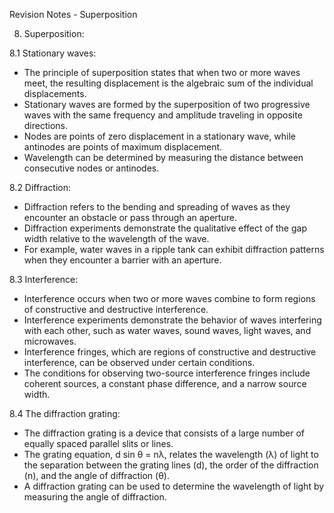 ﻿Revision Notes - Superposition

8. Superposition:

8\.1 Stationary waves:

- The principle of superposition states that when two or more waves meet, the resulting displacement is the algebraic sum of the individual displacements.
- Stationary waves are formed by the superposition of two progressive waves with the same frequency and amplitude traveling in opposite directions.
- Nodes are points of zero displacement in a stationary wave, while antinodes are points of maximum displacement.
- Wavelength can be determined by measuring the distance between consecutive nodes or antinodes.

8\.2 Diffraction:

- Diffraction refers to the bending and spreading of waves as they encounter an obstacle or pass through an aperture.
- Diffraction experiments demonstrate the qualitative effect of the gap width relative to the wavelength of the wave.
- For example, water waves in a ripple tank can exhibit diffraction patterns when they encounter a barrier with an aperture.

8\.3 Interference:

- Interference occurs when two or more waves combine to form regions of constructive and destructive interference.
- Interference experiments demonstrate the behavior of waves interfering with each other, such as water waves, sound waves, light waves, and microwaves.
- Interference fringes, which are regions of constructive and destructive interference, can be observed under certain conditions.
- The conditions for observing two-source interference fringes include coherent sources, a constant phase difference, and a narrow source width.

8\.4 The diffraction grating:

- The diffraction grating is a device that consists of a large number of equally spaced parallel slits or lines.
- The grating equation, d sin θ = nλ, relates the wavelength (λ) of light to the separation between the grating lines (d), the order of the diffraction (n), and the angle of diffraction (θ).
- A diffraction grating can be used to determine the wavelength of light by measuring the angle of diffraction.

